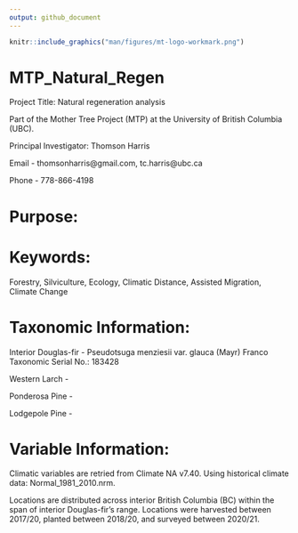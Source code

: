```yaml
---
output: github_document
---
```


<!-- README.md is generated from README.Rmd. Please edit that file -->

```r
knitr::include_graphics("man/figures/mt-logo-workmark.png")
```

# MTP_Natural_Regen

<!-- badges: start -->
<!-- badges: end -->

Project Title: Natural regeneration analysis

Part of the Mother Tree Project (MTP) at the University of British Columbia (UBC). 

Principal Investigator: Thomson Harris

Email - thomsonharris@gmail.com, 
        tc.harris@ubc.ca 

Phone - 778-866-4198 

# Purpose:



# Keywords:

Forestry, Silviculture, Ecology, Climatic Distance, Assisted Migration, Climate Change


# Taxonomic Information:

Interior Douglas-fir - Pseudotsuga menziesii var. glauca (Mayr) Franco
		      Taxonomic Serial No.: 183428

Western Larch - 

Ponderosa Pine - 

Lodgepole Pine - 

# Variable Information:


Climatic variables are retried from Climate NA v7.40. Using historical climate data: Normal_1981_2010.nrm.
	
Locations are distributed across interior British Columbia (BC) within the span of interior Douglas-fir's range. Locations were harvested between 2017/20, planted between 2018/20, and surveyed between 2020/21. 



